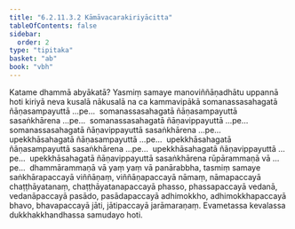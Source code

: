 ```yaml
---
title: "6.2.11.3.2 Kāmāvacarakiriyācitta"
tableOfContents: false
sidebar:
  order: 2
type: "tipitaka"
basket: "ab"
book: "vbh"
---
```



<DynamicBreadcrumb />

<Division number="331" book="vbh">

<Paragraph number="1289" book="vbh">
Katame dhammā abyākatā? Yasmiṃ samaye manoviññāṇadhātu uppannā hoti kiriyā neva kusalā nākusalā na ca kammavipākā somanassasahagatā ñāṇasampayuttā …pe…  somanassasahagatā ñāṇasampayuttā sasaṅkhārena …pe…  somanassasahagatā ñāṇavippayuttā …pe…  somanassasahagatā ñāṇavippayuttā sasaṅkhārena …pe…  upekkhāsahagatā ñāṇasampayuttā …pe…  upekkhāsahagatā ñāṇasampayuttā sasaṅkhārena …pe…  upekkhāsahagatā ñāṇavippayuttā …pe…  upekkhāsahagatā ñāṇavippayuttā sasaṅkhārena rūpārammaṇā vā …pe…  dhammārammaṇā vā yaṃ yaṃ vā panārabbha, tasmiṃ samaye saṅkhārapaccayā viññāṇaṃ, viññāṇapaccayā nāmaṃ, nāmapaccayā chaṭṭhāyatanaṃ, chaṭṭhāyatanapaccayā phasso, phassapaccayā vedanā, vedanāpaccayā pasādo, pasādapaccayā adhimokkho, adhimokkhapaccayā bhavo, bhavapaccayā jāti, jātipaccayā jarāmaraṇaṃ. Evametassa kevalassa dukkhakkhandhassa samudayo hoti.
</Paragraph>
</Division>
